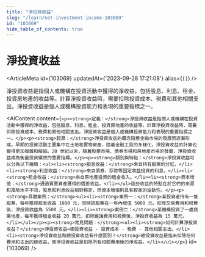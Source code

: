 ```yaml
---
title: "淨投資收益"
slug: "/learn/net-investment-income-103069"
id: "103069"
hide_table_of_contents: true
---
```



# 淨投資收益

<ArticleMeta id={103069} updatedAt={'2023-09-28 17:21:08'} alias={`[]`} />
<div className='border-solid border-b border-t-0 my-4 border-[var(--ifm-color-gray-300)]' />

淨投資收益是指個人或機構在投資活動中獲得的淨收益，包括股息、利息、租金、投資房地產的收益等。計算淨投資收益時，需要扣除投資成本、税費和其他相關支出。淨投資收益是個人或機構投資能力和表現的重要指標之一。

<AIContent content={`<p><strong>定義：</strong>淨投資收益是指個人或機構在投資活動中獲得的淨收益，包括股息、利息、租金、投資房地產的收益等。計算淨投資收益時，需要扣除投資成本、税費和其他相關支出。淨投資收益是個人或機構投資能力和表現的重要指標之一。</p><p><strong>起源：</strong>淨投資收益的概念隨着金融市場的發展而逐漸形成。早期的投資活動主要集中在土地和實物資產，隨着金融工具的多樣化，淨投資收益的計算也變得更加複雜和精細。20 世紀以來，隨着股票市場、債券市場和房地產市場的發展，淨投資收益成為衡量投資績效的重要指標。</p><p><strong>類別與特點：</strong>淨投資收益可以分為以下幾類：<ul><li><strong>股息收益：</strong>來自持有股票的分紅。</li><li><strong>利息收益：</strong>來自債券、存款等固定收益投資的利息。</li><li><strong>租金收益：</strong>來自房地產投資的租金收入。</li><li><strong>資本增值：</strong>通過買賣資產獲得的價差收益。</li></ul>這些收益的特點在於它們的來源和風險水平不同，股息和利息收益相對穩定，而資本增值則具有較高的波動性。</p><p><strong>具體案例：</strong><ul><li><strong>案例一：</strong>某投資者持有一隻股票，每年獲得股息收益 1000 元，同時該股票在一年內增值 5000 元。扣除交易費用和税費後，淨投資收益為 5500 元。</li><li><strong>案例二：</strong>某機構投資了一處商業地產，每年獲得租金收益 20 萬元，扣除維護費用和税費後，淨投資收益為 15 萬元。</li></ul></p><p><strong>常見問題：</strong><ul><li><strong>如何計算淨投資收益？</strong>淨投資收益=總投資收益 - 投資成本 - 税費 - 其他相關支出。</li><li><strong>淨投資收益和總投資收益有什麼區別？</strong>總投資收益是指未扣除任何費用和支出的總收益，而淨投資收益是扣除所有相關費用後的淨收益。</li></ul></p>`} id={103069} />
